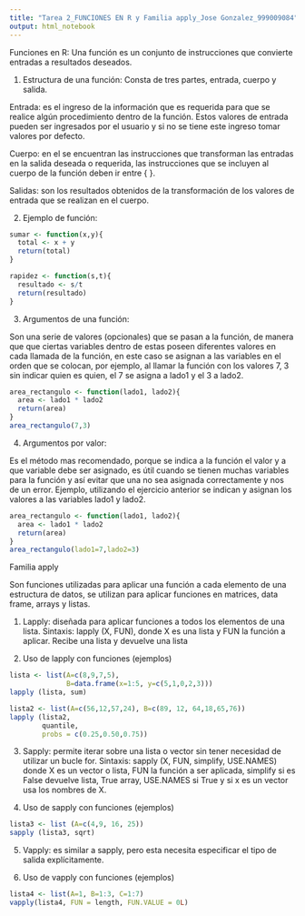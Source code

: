 ```yaml
---
title: "Tarea 2_FUNCIONES EN R y Familia apply_Jose Gonzalez_999009084"
output: html_notebook
---
```


Funciones en R:
Una función es un conjunto de instrucciones que convierte entradas a resultados deseados. 

1.	Estructura de una función:
Consta de tres partes, entrada, cuerpo y salida.

Entrada: es el ingreso de la información que es requerida para que se realice algún procedimiento dentro de la función. Estos valores de entrada pueden ser ingresados por el usuario y si no se tiene este ingreso tomar valores por defecto.

Cuerpo: en el se encuentran las instrucciones que transforman las entradas en la salida deseada o requerida, las instrucciones que se incluyen al cuerpo de la función deben ir entre {  }.

Salidas: son los resultados obtenidos de la transformación de los valores de entrada que se realizan en el cuerpo. 

2.	Ejemplo de función:
```r
sumar <- function(x,y){
  total <- x + y
  return(total)
}
```

```r
rapidez <- function(s,t){
  resultado <- s/t
  return(resultado)
}
```

3.	Argumentos de una función:

Son una serie de valores (opcionales) que se pasan a la función, de manera que que ciertas variables dentro de estas poseen diferentes valores en cada llamada de la función, en este caso se asignan a las variables en el orden que se colocan, por ejemplo, al llamar la función con los valores 7, 3 sin indicar quien es quien, el 7 se asigna a lado1 y el 3 a lado2.

```r
area_rectangulo <- function(lado1, lado2){
  area <- lado1 * lado2
  return(area)
}
area_rectangulo(7,3)
```

4.	Argumentos por valor:

Es el método mas recomendado, porque se indica a la función el valor y a que variable debe ser asignado, es útil cuando se tienen muchas variables para la función y así evitar que una no sea asignada correctamente y nos de un error. Ejemplo, utilizando el ejercicio anterior se indican y asignan los valores a las variables lado1 y lado2.

```r
area_rectangulo <- function(lado1, lado2){
  area <- lado1 * lado2
  return(area)
}
area_rectangulo(lado1=7,lado2=3)
```


Familia apply

Son funciones utilizadas para aplicar una función a cada elemento de una estructura de datos, se utilizan para aplicar funciones en matrices, data frame, arrays y listas.

1.	Lapply: diseñada para aplicar funciones a todos los elementos de una lista. 
Sintaxis: lapply (X, FUN), donde X es una lista y FUN la función a aplicar. Recibe una lista y devuelve una lista

2.	Uso de lapply con funciones (ejemplos)

```r
lista <- list(A=c(8,9,7,5),
              B=data.frame(x=1:5, y=c(5,1,0,2,3)))
lapply (lista, sum)
```

```r
lista2 <- list(A=c(56,12,57,24), B=c(89, 12, 64,18,65,76))
lapply (lista2, 
        quantile,
        probs = c(0.25,0.50,0.75))
```

3.	Sapply: permite iterar sobre una lista o vector sin tener necesidad de utilizar un bucle for.
Sintaxis: sapply (X, FUN, simplify, USE.NAMES) donde X es un vector o lista, FUN la función a ser aplicada, simplify si es False devuelve lista, True array, USE.NAMES si True y si x es un vector usa los nombres de X.

4.	Uso de sapply con funciones (ejemplos)

```r
lista3 <- list (A=c(4,9, 16, 25))
sapply (lista3, sqrt)
```

5.	Vapply: es similar a sapply, pero esta necesita especificar el tipo de salida explícitamente.

6.	Uso de vapply con funciones (ejemplos)

```r
lista4 <- list(A=1, B=1:3, C=1:7)
vapply(lista4, FUN = length, FUN.VALUE = 0L)
```



